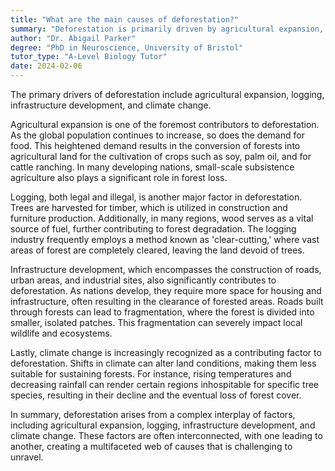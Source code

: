 ```yaml
---
title: "What are the main causes of deforestation?"
summary: "Deforestation is primarily driven by agricultural expansion, logging, infrastructure development, and climate change, all of which contribute significantly to the loss of forests worldwide."
author: "Dr. Abigail Parker"
degree: "PhD in Neuroscience, University of Bristol"
tutor_type: "A-Level Biology Tutor"
date: 2024-02-06
---
```


The primary drivers of deforestation include agricultural expansion, logging, infrastructure development, and climate change.

Agricultural expansion is one of the foremost contributors to deforestation. As the global population continues to increase, so does the demand for food. This heightened demand results in the conversion of forests into agricultural land for the cultivation of crops such as soy, palm oil, and for cattle ranching. In many developing nations, small-scale subsistence agriculture also plays a significant role in forest loss.

Logging, both legal and illegal, is another major factor in deforestation. Trees are harvested for timber, which is utilized in construction and furniture production. Additionally, in many regions, wood serves as a vital source of fuel, further contributing to forest degradation. The logging industry frequently employs a method known as 'clear-cutting,' where vast areas of forest are completely cleared, leaving the land devoid of trees.

Infrastructure development, which encompasses the construction of roads, urban areas, and industrial sites, also significantly contributes to deforestation. As nations develop, they require more space for housing and infrastructure, often resulting in the clearance of forested areas. Roads built through forests can lead to fragmentation, where the forest is divided into smaller, isolated patches. This fragmentation can severely impact local wildlife and ecosystems.

Lastly, climate change is increasingly recognized as a contributing factor to deforestation. Shifts in climate can alter land conditions, making them less suitable for sustaining forests. For instance, rising temperatures and decreasing rainfall can render certain regions inhospitable for specific tree species, resulting in their decline and the eventual loss of forest cover.

In summary, deforestation arises from a complex interplay of factors, including agricultural expansion, logging, infrastructure development, and climate change. These factors are often interconnected, with one leading to another, creating a multifaceted web of causes that is challenging to unravel.
    